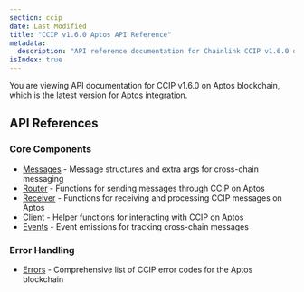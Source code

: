 ```yaml
---
section: ccip
date: Last Modified
title: "CCIP v1.6.0 Aptos API Reference"
metadata:
  description: "API reference documentation for Chainlink CCIP v1.6.0 on the Aptos blockchain. Includes message structures, router functionality, events, and error handling for cross-chain interoperability."
isIndex: true
---
```



<Aside type="note">
  You are viewing API documentation for CCIP v1.6.0 on Aptos blockchain, which is the latest version for Aptos
  integration.
</Aside>

## API References

### Core Components

- [Messages](/ccip/api-reference/aptos/v1.6.0/messages) - Message structures and extra args for cross-chain messaging
- [Router](/ccip/api-reference/aptos/v1.6.0/router) - Functions for sending messages through CCIP on Aptos
- [Receiver](/ccip/api-reference/aptos/v1.6.0/receiver) - Functions for receiving and processing CCIP messages on Aptos
- [Client](/ccip/api-reference/aptos/v1.6.0/client) - Helper functions for interacting with CCIP on Aptos
- [Events](/ccip/api-reference/aptos/v1.6.0/events) - Event emissions for tracking cross-chain messages

### Error Handling

- [Errors](/ccip/api-reference/aptos/v1.6.0/errors) - Comprehensive list of CCIP error codes for the Aptos blockchain
